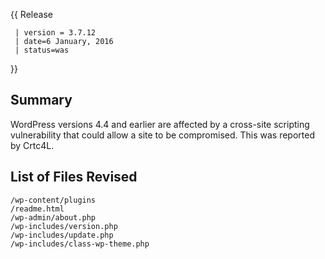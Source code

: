 {{Languages|
{{en|Version 3.7.12}}
{{ja|Version 3.7.12}}
}}
{{ Release
  | version = 3.7.12
  | date=6 January, 2016
  | status=was
}}

== Summary ==

WordPress versions 4.4 and earlier are affected by a cross-site scripting vulnerability that could allow a site to be compromised. This was reported by Crtc4L.

== List of Files Revised ==
<pre>
/wp-content/plugins
/readme.html
/wp-admin/about.php
/wp-includes/version.php
/wp-includes/update.php
/wp-includes/class-wp-theme.php
</pre>